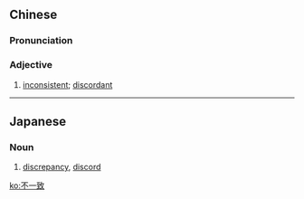 ==Chinese==
{{zh-forms|type=12}}

===Pronunciation===
{{zh-pron
|m=不一zhì
|c=bat1 jat1 zi3
|cat=a
}}

===Adjective===
{{zh-adj}}

# [[inconsistent]]; [[discordant]]

----

==Japanese==
{{ja-kanjitab|ふ|いつ|k2=いっ|ち|yomi=o}}

===Noun===
{{ja-noun|ふいっち}}

# [[discrepancy]], [[discord]]

[[ko:不一致]]